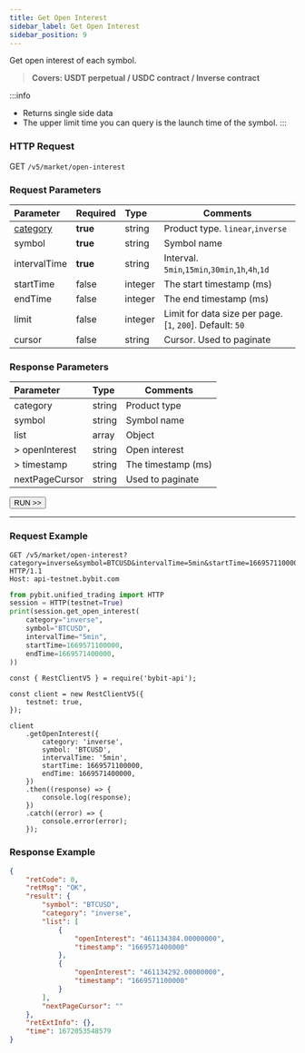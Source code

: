 ```yaml
---
title: Get Open Interest
sidebar_label: Get Open Interest
sidebar_position: 9
---
```


Get open interest of each symbol.
> **Covers: USDT perpetual / USDC contract / Inverse contract**

:::info
* Returns single side data
* The upper limit time you can query is the launch time of the symbol.
:::

### HTTP Request
GET `/v5/market/open-interest`

### Request Parameters
| Parameter | Required | Type | Comments|
|:----- |:-------|:-----|------ |
|[category](../enum#category) |**true** |string |Product type. `linear`,`inverse` |
|symbol |**true**|string |Symbol name|
|intervalTime |**true** |string |Interval. `5min`,`15min`,`30min`,`1h`,`4h`,`1d` |
|startTime |false |integer |The start timestamp (ms) |
|endTime |false |integer |The end timestamp (ms) |
|limit |false |integer |Limit for data size per page. [`1`, `200`]. Default: `50` |
|cursor |false |string |Cursor. Used to paginate |

### Response Parameters
| Parameter | Type | Comments|
|:----- |:-----|----- |
|category |string |Product type |
|symbol |string |Symbol name |
|list |array |Object |
|> openInterest |string |Open interest |
|> timestamp |string |The timestamp (ms) |
|nextPageCursor |string |Used to paginate |

<a href="/api-explorer/v5/market/open-interest"><Button>RUN >></Button></a>

---

### Request Example

<Tabs groupId="programming-languages">
<TabItem value="http" label="HTTP">

```http
GET /v5/market/open-interest?category=inverse&symbol=BTCUSD&intervalTime=5min&startTime=1669571100000&endTime=1669571400000 HTTP/1.1
Host: api-testnet.bybit.com
```

</TabItem>
<TabItem value="python" label="Python">

```python
from pybit.unified_trading import HTTP
session = HTTP(testnet=True)
print(session.get_open_interest(
    category="inverse",
    symbol="BTCUSD",
    intervalTime="5min",
    startTime=1669571100000,
    endTime=1669571400000,
))
```

</TabItem>
<TabItem value="Node" label="Node.js">

```n4js
const { RestClientV5 } = require('bybit-api');

const client = new RestClientV5({
    testnet: true,
});

client
    .getOpenInterest({
        category: 'inverse',
        symbol: 'BTCUSD',
        intervalTime: '5min',
        startTime: 1669571100000,
        endTime: 1669571400000,
    })
    .then((response) => {
        console.log(response);
    })
    .catch((error) => {
        console.error(error);
    });
```

</TabItem>
</Tabs>

### Response Example

```json
{
    "retCode": 0,
    "retMsg": "OK",
    "result": {
        "symbol": "BTCUSD",
        "category": "inverse",
        "list": [
            {
                "openInterest": "461134384.00000000",
                "timestamp": "1669571400000"
            },
            {
                "openInterest": "461134292.00000000",
                "timestamp": "1669571100000"
            }
        ],
        "nextPageCursor": ""
    },
    "retExtInfo": {},
    "time": 1672053548579
}
```
